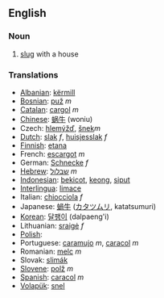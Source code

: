 ==English==
===Noun===

#[[slug]] with a house

===Translations===

*[[Albanian]]: [[kërmill]]
*[[Bosnian]]: [[puž]] ''m''
*[[Catalan]]: [[cargol]] ''m''
*[[Chinese]]: [[蜗牛]] (woniu)
*Czech: [[hlemýžď]], [[šnek]]''m''
*[[Dutch]]: [[slak]] ''f'', [[huisjesslak]] ''f''
*[[Finnish]]: [[etana]]
*French: [[escargot]] ''m''
*German: [[Schnecke]] ''f''
*[[Hebrew]]: [[שבלול]] ''m''
*[[Indonesian]]: [[bekicot]], [[keong]], [[siput]]
*[[Interlingua]]: [[limace]]
*Italian: [[chiocciola]] ''f''
*Japanese: [[蝸牛]] ([[カタツムリ]], katatsumuri)
*[[Korean]]: [[달팽이]] (dalpaeng'i)
*Lithuanian: [[sraigė]] ''f''
*[[Polish]]: [[]]
*Portuguese: [[caramujo]] ''m'', [[caracol]] ''m''
*Romanian: [[melc]] ''m''
*Slovak: [[slimák]]
*[[Slovene]]: [[polž]] ''m''
*[[Spanish]]: [[caracol]] ''m''
*[[Volapük]]: [[snel]]